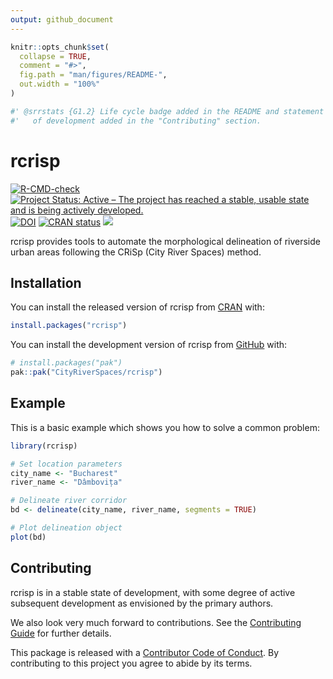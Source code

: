 ```yaml
---
output: github_document
---
```


<!-- README.md is generated from README.Rmd. Please edit that file -->

```r
knitr::opts_chunk$set(
  collapse = TRUE,
  comment = "#>",
  fig.path = "man/figures/README-",
  out.width = "100%"
)
```

```r
#' @srrstats {G1.2} Life cycle badge added in the README and statement on state
#'   of development added in the "Contributing" section.
```

# rcrisp

<!-- badges: start -->
[![R-CMD-check](https://github.com/CityRiverSpaces/rcrisp/actions/workflows/R-CMD-check.yaml/badge.svg)](https://github.com/CityRiverSpaces/rcrisp/actions/workflows/R-CMD-check.yaml)
[![Project Status: Active – The project has reached a stable, usable state and is being actively developed.](https://www.repostatus.org/badges/latest/active.svg)](https://www.repostatus.org/#active)
[![DOI](https://zenodo.org/badge/DOI/10.5281/zenodo.15793526.svg)](https://doi.org/10.5281/zenodo.15793526)
[![CRAN status](https://www.r-pkg.org/badges/version/rcrisp)](https://CRAN.R-project.org/package=rcrisp)
[![](https://img.shields.io/badge/lifecycle-stable-brightgreen.svg)](https://lifecycle.r-lib.org/articles/stages.html#stable)
<!-- badges: end -->

rcrisp provides tools to automate the morphological delineation of riverside urban areas following the CRiSp (City River Spaces) method.

## Installation

You can install the released version of rcrisp from [CRAN](https://cran.r-project.org) with:

``` r
install.packages("rcrisp")
```

You can install the development version of rcrisp from [GitHub](https://github.com/) with:

``` r
# install.packages("pak")
pak::pak("CityRiverSpaces/rcrisp")
```

## Example

This is a basic example which shows you how to solve a common problem:

```r
library(rcrisp)

# Set location parameters
city_name <- "Bucharest"
river_name <- "Dâmbovița"

# Delineate river corridor
bd <- delineate(city_name, river_name, segments = TRUE)

# Plot delineation object
plot(bd)
```

## Contributing

rcrisp is in a stable state of development, with some degree of active subsequent development as envisioned by the primary authors.

We also look very much forward to contributions. See the [Contributing Guide](https://github.com/CityRiverSpaces/rcrisp/blob/main/.github/CONTRIBUTING.md) for further details.

This package is released with a [Contributor Code of Conduct](https://github.com/CityRiverSpaces/rcrisp/blob/main/.github/CODE_OF_CONDUCT.md). By contributing to this project you agree to abide by its terms.
